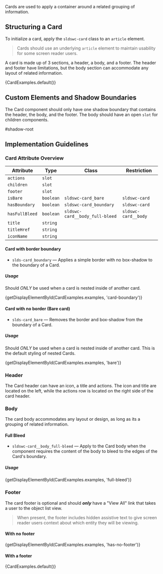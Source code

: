 
<div className="doc lead">
  Cards are used to apply a container around a related grouping of information.
</div>

## Structuring a Card

To initialize a card, apply the `sldswc-card` class to an `article` element.

<Blockquote type="a11y" header="Accessibility Note">
  Cards should use an underlying <code className="doc">article</code> element to maintain usability for some screen reader users.
</Blockquote>

A card is made up of 3 sections, a header, a body, and a footer. The header and footer have limitations, but the body section can accommodate any layout of related information.

<CodeView>
  {CardExamples.default()}
</CodeView>

## Custom Elements and Shadow Boundaries

The Card component should only have one shadow boundary that contains the header, the body, and the footer. The body should have an open `slot` for children components.

<CodeBlock toggleCode={false}>
  <lightning-card>
  #shadow-root
    <Card title="Card Title" hasActions shadow={false}>
      <slot />
    </Card>
  </lightning-card>
</CodeBlock>

## Implementation Guidelines

### Card Attribute Overview

|Attribute|Type|Class|Restriction|
|---------|-----|-----|-----------|
|`actions`|`slot`|
|`children`|`slot`|
|`footer`|`slot`|
|`isBare`|`boolean`|`sldswc-card_bare`|`sldswc-card`
|`hasBoundary`|`boolean`|`sldswc-card_boundary`|`sldswc-card`
|`hasFullBleed`|`boolean`|`sldswc-card__body_full-bleed`|`sldswc-card__body`
|`title`|`string`|
|`titleHref`|`string`|
|`iconName`|`string`|

#### Card with border boundary

- `slds-card_boundary` — Applies a simple border with no box-shadow to the boundary of a Card.

##### Usage

Should _ONLY_ be used when a card is nested inside of another card.

<CodeView>
  {getDisplayElementById(CardExamples.examples, 'card-boundary')}
</CodeView>

#### Card with no border (Bare card)

- `slds-card_bare` — Removes the border and box-shadow from the boundary of a Card.

##### Usage

Should _ONLY_ be used when a card is nested inside of another card. This is the default styling of nested Cards.

<CodeView>
  {getDisplayElementById(CardExamples.examples, 'bare')}
</CodeView>

### Header

The Card header can have an icon, a title and actions. The icon and title are located on the left, while the actions row is located on the right side of the card header.

<CodeView>
  <Card custom>
    <CardHeader
      title="Accounts"
    />
  </Card>
</CodeView>

### Body

The card body accommodates any layout or design, as long as its a grouping of related information.

#### Full Bleed

- `sldswc-card__body_full-bleed` — Apply to the Card body when the component requires the content of the body to bleed to the edges of the Card's boundary.

##### Usage

<CodeView>
  {getDisplayElementById(CardExamples.examples, 'full-bleed')}
</CodeView>

### Footer

The card footer is optional and should _**only**_ have a "View All" link that takes a user to the object list view.

<Blockquote type="a11y" header="Accessibility Note">
  When present, the footer includes hidden assistive text to give screen reader users context about which entity they will be viewing.
</Blockquote>

#### With no footer

<CodeView>
  {getDisplayElementById(CardExamples.examples, 'has-no-footer')}
</CodeView>

#### With a footer

<CodeView>
  {CardExamples.default()}
</CodeView>
